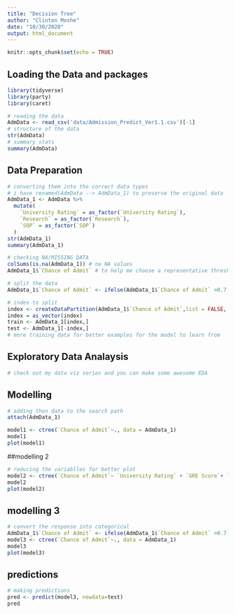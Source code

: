 ```yaml
---
title: "Decision Tree"
author: "Clinton Moshe"
date: "10/30/2020"
output: html_document
---
```


```r
knitr::opts_chunk$set(echo = TRUE)
```

## Loading the Data and packages

```r
library(tidyverse)
library(party)
library(caret)

# reading the data
AdmData <- read_csv('data/Admission_Predict_Ver1.1.csv')[-1]
# structure of the data
str(AdmData)
# summary stats
summary(AdmData)
```
## Data Preparation

```r
# converting them into the correct data types
# i have renamed(AdmData --> AdmData_1) to preserve the original data
AdmData_1 <- AdmData %>%
  mutate(
    `University Rating` = as_factor(`University Rating`),
    `Research` = as_factor(`Research`),
    `SOP` = as_factor(`SOP`)
  )
str(AdmData_1)
summary(AdmData_1)

# checking NA/MISSING DATA
colSums(is.na(AdmData_1)) # no NA values
AdmData_1$`Chance of Admit` # to help me choose a representative threshold

# split the data
AdmData_1$`Chance of Admit` <- ifelse(AdmData_1$`Chance of Admit` >0.7,1,0)

# index to split
index <- createDataPartition(AdmData_1$`Chance of Admit`,list = FALSE, p=0.8)
index = as_vector(index)
train <- AdmData_1[index,]
test <- AdmData_1[-index,]
# more training data for better examples for the model to learn from
```

## Exploratory Data Analaysis

```r
# check out my data viz series and you can make some awesome EDA
```

## Modelling

```r
# adding then data to the search path
attach(AdmData_1)

model1 <- ctree(`Chance of Admit`~., data = AdmData_1)
model1
plot(model1)
```

##modelling 2

```r
# reducing the variablles for better plot
model2 <- ctree(`Chance of Admit`~ `University Rating` + `GRE Score`+ `TOEFL Score`, data = AdmData_1)
model2
plot(model2)
```

## modelling 3

```r
# convert the response into categorical
AdmData_1$`Chance of Admit` <- ifelse(AdmData_1$`Chance of Admit` >0.7, 1, 0)
model3 <- ctree(`Chance of Admit`~., data = AdmData_1)
model3
plot(model3)

```

## predictions

```r
# making predictions
pred <- predict(model3, newdata=test)
pred
```

